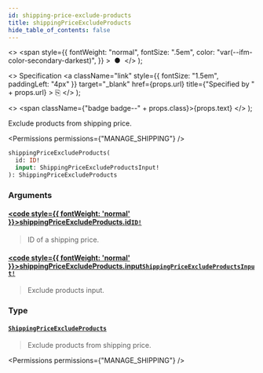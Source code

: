 ```yaml
---
id: shipping-price-exclude-products
title: shippingPriceExcludeProducts
hide_table_of_contents: false
---
```


  <>
    <span
      style={{
        fontWeight: "normal",
        fontSize: ".5em",
        color: "var(--ifm-color-secondary-darkest)",
      }}
    >
      &nbsp;●&nbsp;
    </span>
  </>
);

  <>
    Specification
    <a
      className="link"
      style={{ fontSize: "1.5em", paddingLeft: "4px" }}
      target="\_blank"
      href={props.url}
      title={"Specified by " + props.url}
    >
      ⎘
    </a>
  </>
);

  <>
    <span className={"badge badge--" + props.class}>{props.text}</span>
  </>
);

Exclude products from shipping price.

<Permissions permissions={"MANAGE_SHIPPING"} />

```graphql
shippingPriceExcludeProducts(
  id: ID!
  input: ShippingPriceExcludeProductsInput!
): ShippingPriceExcludeProducts
```

### Arguments

#### [<code style={{ fontWeight: 'normal' }}>shippingPriceExcludeProducts.<b>id</b></code>](#)<Bullet />[`ID!`](../../../api-reference/miscellaneous/scalars/id) <Badge class="secondary" text="non-null"/> <Badge class="secondary" text="scalar"/> <Badge class="secondary" text="miscellaneous"/>

> ID of a shipping price.

#### [<code style={{ fontWeight: 'normal' }}>shippingPriceExcludeProducts.<b>input</b></code>](#)<Bullet />[`ShippingPriceExcludeProductsInput!`](../../../api-reference/shipping/inputs/shipping-price-exclude-products-input) <Badge class="secondary" text="non-null"/> <Badge class="secondary" text="input"/> <Badge class="secondary" text="shipping"/>

> Exclude products input.

### Type

#### [`ShippingPriceExcludeProducts`](../../../api-reference/shipping/objects/shipping-price-exclude-products) <Badge class="secondary" text="object"/> <Badge class="secondary" text="shipping"/>

> Exclude products from shipping price.

<Permissions permissions={"MANAGE_SHIPPING"} />

>

